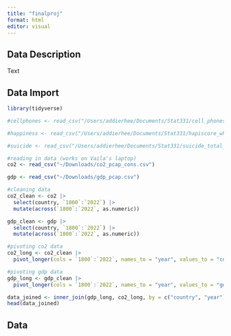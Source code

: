 ```yaml
---
title: "finalproj"
format: html
editor: visual
---
```


## Data Description

Text

## Data Import

```r
library(tidyverse)
```

```r
#cellphones <- read_csv("/Users/addierhee/Documents/Stat331/cell_phones_per_100_people.csv")

#happiness <- read_csv("/Users/addierhee/Documents/Stat331/hapiscore_whr.csv")

#suicide <- read_csv("/Users/addierhee/Documents/Stat331/suicide_total_deaths.csv")
```

```r
#reading in data (works on Vaila's laptop)
co2 <- read_csv("~/Downloads/co2_pcap_cons.csv")

gdp <- read_csv("~/Downloads/gdp_pcap.csv")
```

```r
#cleaning data
co2_clean <- co2 |> 
  select(country, `1800`:`2022`) |> 
  mutate(across(`1800`:`2022`, as.numeric))

gdp_clean <- gdp |> 
  select(country, `1800`:`2022`) |> 
  mutate(across(`1800`:`2022`, as.numeric))

#pivoting co2 data
co2_long <- co2_clean |> 
  pivot_longer(cols = `1800`:`2022`, names_to = "year", values_to = "co2_per_capita")

#pivoting gdp data
gdp_long <- gdp_clean |> 
  pivot_longer(cols = `1800`:`2022`, names_to = "year", values_to = "gdp_per_capita")

data_joined <- inner_join(gdp_long, co2_long, by = c("country", "year"))
head(data_joined)
```

## Data
